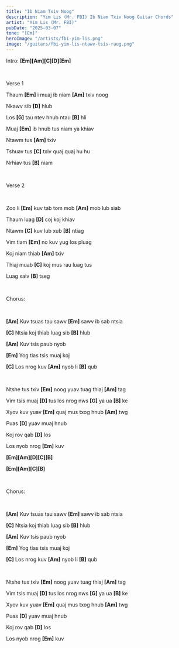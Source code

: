 ```yaml
---
title: "Ib Niam Txiv Noog"
description: "Yim Lis (Mr. FBI) Ib Niam Txiv Noog Guitar Chords"
artist: "Yim Lis (Mr. FBI)"
pubDate: "2025-03-07"
tone: "[Em]"
heroImage: "/artists/fbi-yim-lis.png"
image: "/guitars/fbi-yim-lis-ntawv-tsis-raug.png"
---
```


Intro: <b>[Em][Am][C][D][Em]</b>

<br />

Verse 1

Thaum <b>[Em]</b> i muaj ib niam <b>[Am]</b> txiv noog

Nkawv sib <b>[D]</b> hlub

Los <b>[G]</b> tau ntev hnub ntau <b>[B]</b> hli

Muaj <b>[Em]</b> ib hnub tus niam ya khiav

Ntawm tus <b>[Am]</b> txiv

Tshuav tus <b>[C]</b> txiv quaj quaj hu hu

Nrhiav tus <b>[B]</b> niam

<br />

Verse 2

<br />

Zoo li <b>[Em]</b> kuv tab tom mob <b>[Am]</b> mob lub siab

Thaum luag <b>[D]</b> coj koj khiav

Ntawm <b>[C]</b> kuv lub xub <b>[B]</b> ntiag

Vim tiam <b>[Em]</b> no kuv yug los pluag

Koj niam thiab <b>[Am]</b> txiv

Thiaj muab <b>[C]</b> koj mus rau luag tus

Luag xaiv <b>[B]</b> tseg

<br />

Chorus:

<br />

<b>[Am]</b> Kuv tsuas tau sawv <b>[Em]</b> sawv ib sab ntsia

<b>[C]</b> Ntsia koj thiab luag sib <b>[B]</b> hlub

<b>[Am]</b> Kuv tsis paub nyob

<b>[Em]</b> Yog tias tsis muaj koj

<b>[C]</b> Los nrog kuv <b>[Am]</b> nyob li <b>[B]</b> qub

<br />

Ntshe tus txiv <b>[Em]</b> noog yuav tuag thiaj <b>[Am]</b> tag

Vim tsis muaj <b>[D]</b> tus los nrog nws <b>[G]</b> ya ua <b>[B]</b> ke

Xyov kuv yuav <b>[Em]</b> quaj mus txog hnub <b>[Am]</b> twg

Puas <b>[D]</b> yuav muaj hnub

Koj rov qab <b>[D]</b> los

Los nyob nrog <b>[Em]</b> kuv

<b>[Em][Am][D][C][B]</b>

<b>[Em][Am][C][B]</b>

<br />

Chorus:

<br />

<b>[Am]</b> Kuv tsuas tau sawv <b>[Em]</b> sawv ib sab ntsia

<b>[C]</b> Ntsia koj thiab luag sib <b>[B]</b> hlub

<b>[Am]</b> Kuv tsis paub nyob

<b>[Em]</b> Yog tias tsis muaj koj

<b>[C]</b> Los nrog kuv <b>[Am]</b> nyob li <b>[B]</b> qub

<br />

Ntshe tus txiv <b>[Em]</b> noog yuav tuag thiaj <b>[Am]</b> tag

Vim tsis muaj <b>[D]</b> tus los nrog nws <b>[G]</b> ya ua <b>[B]</b> ke

Xyov kuv yuav <b>[Em]</b> quaj mus txog hnub <b>[Am]</b> twg

Puas <b>[D]</b> yuav muaj hnub

Koj rov qab <b>[D]</b> los

Los nyob nrog <b>[Em]</b> kuv
